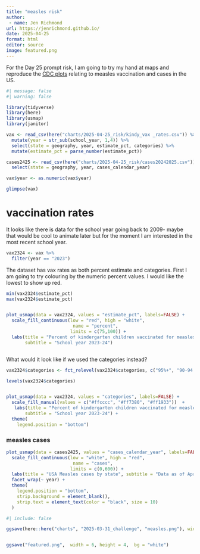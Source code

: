 ```yaml
---
title: "measles risk"
author:
 - name: Jen Richmond
url: https://jenrichmond.github.io/
date: 2025-04-25
format: html
editor: source
image: featured.png
---
```




For the Day 25 prompt risk, I am going to try my hand at maps and reproduce the [CDC plots](https://www.cdc.gov/measles/data-research/index.html#cdc_data_surveillance_section_7-mmr-vaccine-coverage-for-kindergarteners-by-school-year-2009%e2%80%932024) relating to measles vaccination and cases in the US. 


```r
#| message: false
#| warning: false

library(tidyverse)
library(here)
library(usmap)
library(janitor)

vax <- read_csv(here("charts/2025-04-25_risk/kindy_vax _rates.csv")) %>%
  mutate(year = str_sub(school_year, 1,4)) %>%
  select(state = geography, year, estimate_pct, categories) %>%
  mutate(estimate_pct = parse_number(estimate_pct)) 

cases2425 <- read_csv(here("charts/2025-04-25_risk/cases20242025.csv")) %>%
  select(state = geography, year, cases_calendar_year)

vax$year <- as.numeric(vax$year)

glimpse(vax)

```

# vaccination rates

It looks like there is data for the school year going back to 2009- maybe that would be cool to animate later but for the moment I am interested in the most recent school year. 

```r

vax2324 <- vax %>%
  filter(year == "2023") 

```

The dataset has vax rates as both percent estimate and categories. First I am going to try colouring by the numeric percent values. I would like the lowest to show up red. 

```r
min(vax2324$estimate_pct)
max(vax2324$estimate_pct)


plot_usmap(data = vax2324, values = "estimate_pct", labels=FALSE) +
  scale_fill_continuous(low = "red", high = "white", 
                         name = "percent", 
                        limits = c(75,100)) +
  labs(title = "Percent of kindergarten children vaccinated for measles by state", 
       subtitle = "School year 2023-24")



```

What would it look like if we used the categories instead? 

```r

vax2324$categories <- fct_relevel(vax2324$categories, c("95%+", "90-94.9%", "Less than 90%"))

levels(vax2324$categories)


plot_usmap(data = vax2324, values = "categories", labels=FALSE) +
  scale_fill_manual(values = c("#ffcccc", "#ff7380", "#ff1933"))  +
   labs(title = "Percent of kindergarten children vaccinated for measles by state", 
       subtitle = "School year 2023-24") +
  theme(
    legend.position = "bottom")

```



### measles cases


```r
plot_usmap(data = cases2425, values = "cases_calendar_year", labels=FALSE) +
  scale_fill_continuous(low = "white", high = "red", 
                         name = "cases", 
                        limits = c(0,600)) +
  labs(title = "USA Measles cases by state", subtitle = "Data as of April 17, 2025", caption = "Data from CDC \nhttps://www.cdc.gov/measles/data-research/index.html") +
  facet_wrap(~ year) +
  theme(
    legend.position = "bottom",
    strip.background = element_blank(),
    strip.text = element_text(color = "black", size = 10)
  )
```

```r
#| include: false

ggsave(here::here("charts", "2025-03-31_challenge", "measles.png"), width = 6, height = 4,  bg = "white")


ggsave("featured.png",  width = 6, height = 4,  bg = "white")
```

